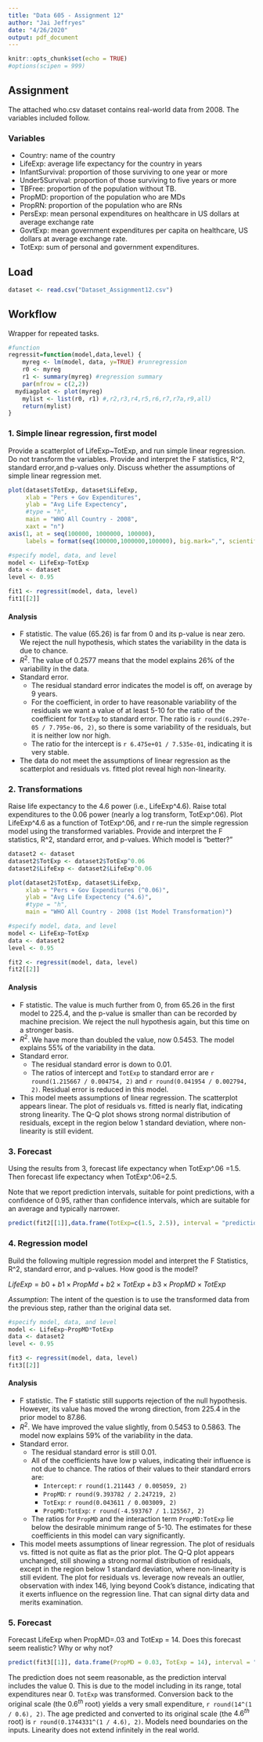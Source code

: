 ```yaml
---
title: "Data 605 - Assignment 12"
author: "Jai Jeffryes"
date: "4/26/2020"
output: pdf_document
---
```


```r
knitr::opts_chunk$set(echo = TRUE)
#options(scipen = 999)
```

## Assignment
The attached who.csv dataset contains real-world data from 2008. The variables included follow.

### Variables
- Country: name of the country
- LifeExp: average life expectancy for the country in years
- InfantSurvival: proportion of those surviving to one year or more
- Under5Survival: proportion of those surviving to five years or more
- TBFree: proportion of the population without TB.
- PropMD: proportion of the population who are MDs
- PropRN: proportion of the population who are RNs
- PersExp: mean personal expenditures on healthcare in US dollars at average exchange rate
- GovtExp: mean government expenditures per capita on healthcare, US dollars at average exchange rate.
- TotExp: sum of personal and government expenditures.

## Load
```r
dataset <- read.csv("Dataset_Assignment12.csv")
```

## Workflow
Wrapper for repeated tasks.
```r
#function
regressit=function(model,data,level) {
	myreg <- lm(model, data, y=TRUE) #runregression
	r0 <- myreg
	r1 <- summary(myreg) #regression summary
	par(mfrow = c(2,2))
  mydiagplot <- plot(myreg)
	mylist <- list(r0, r1) #,r2,r3,r4,r5,r6,r7,r7a,r9,all)
	return(mylist)
}
```

### 1. Simple linear regression, first model
Provide a scatterplot of LifeExp~TotExp, and run simple linear regression. Do not transform the variables. Provide and interpret the F statistics, R^2, standard error,and p-values only. Discuss whether the assumptions of simple linear regression met.

```r
plot(dataset$TotExp, dataset$LifeExp,
     xlab = "Pers + Gov Expenditures",
     ylab = "Avg Life Expectency",
     #type = "h",
     main = "WHO All Country - 2008",
     xaxt = "n")
axis(1, at = seq(100000, 1000000, 100000),
     labels = format(seq(100000,1000000,100000), big.mark=",", scientific=FALSE))

#specify model, data, and level
model <- LifeExp~TotExp
data <- dataset
level <- 0.95

fit1 <- regressit(model, data, level)
fit1[[2]]
```

#### Analysis
- F statistic. The value (65.26) is far from 0 and its p-value is near zero. We reject the null hypothesis, which states the variability in the data is due to chance.
- $R^2$. The value of 0.2577 means that the model explains 26% of the variability in the data.
- Standard error.
  - The residual standard error indicates the model is off, on average by 9 years.
  - For the coefficient, in order to have reasonable variability of the residuals we want a value of at least 5-10 for the ratio of the coefficient for `TotExp` to standard error. The ratio is `r round(6.297e-05 / 7.795e-06, 2)`, so there is some variability of the residuals, but it is neither low nor high.
  - The ratio for the intercept is `r 6.475e+01 / 7.535e-01`, indicating it is very stable.
- The data do not meet the assumptions of linear regression as the scatterplot and residuals vs. fitted plot reveal high non-linearity.

### 2. Transformations
Raise life expectancy to the 4.6 power (i.e., LifeExp^4.6). Raise total expenditures to the 0.06 power (nearly a log transform, TotExp^.06). Plot LifeExp^4.6 as a function of TotExp^.06, and r re-run the simple regression model using the transformed variables. Provide and interpret the F statistics, R^2, standard error, and p-values. Which model is "better?"

```r
dataset2 <- dataset
dataset2$TotExp <- dataset2$TotExp^0.06
dataset2$LifeExp <- dataset2$LifeExp^0.06

plot(dataset2$TotExp, dataset$LifeExp,
     xlab = "Pers + Gov Expenditures (^0.06)",
     ylab = "Avg Life Expectency (^4.6)",
     #type = "h",
     main = "WHO All Country - 2008 (1st Model Transformation)")

#specify model, data, and level
model <- LifeExp~TotExp
data <- dataset2
level <- 0.95

fit2 <- regressit(model, data, level)
fit2[[2]]
```

#### Analysis
- F statistic. The value is much further from 0, from 65.26 in the first model to 225.4, and the p-value is smaller than can be recorded by machine precision. We reject the null hypothesis again, but this time on a stronger basis.
- $R^2$. We have more than doubled the value, now 0.5453. The model explains 55% of the variability in the data.
- Standard error.
  - The residual standard error is down to 0.01.
  - The ratios of intercept and `TotExp` to standard error are `r round(1.215667 / 0.004754, 2)` and `r round(0.041954 / 0.002794, 2)`. Residual error is reduced in this model.
- This model meets assumptions of linear regression. The scatterplot appears linear. The plot of residuals vs. fitted is nearly flat, indicating strong linearity. The Q-Q plot shows strong normal distribution of residuals, except in the region below 1 standard deviation, where non-linearity is still evident.
  
### 3. Forecast
Using the results from 3, forecast life expectancy when TotExp^.06 =1.5. Then forecast life expectancy when TotExp^.06=2.5.

Note that we report prediction intervals, suitable for point predictions, with a confidence of 0.95, rather than confidence intervals, which are suitable for an average and typically narrower.

```r
predict(fit2[[1]],data.frame(TotExp=c(1.5, 2.5)), interval = "prediction")
```


### 4. Regression model
Build the following multiple regression model and interpret the F Statistics, R^2, standard error, and p-values. How good is the model?

$LifeExp = b0+b1 \times PropMd + b2 \times TotExp + b3 \times PropMD \times TotExp$

*Assumption*: The intent of the question is to use the transformed data from the previous step, rather than the original data set.

```r
#specify model, data, and level
model <- LifeExp~PropMD*TotExp
data <- dataset2
level <- 0.95

fit3 <- regressit(model, data, level)
fit3[[2]]
```

#### Analysis
- F statistic. The F statistic still supports rejection of the null hypothesis. However, its value has moved the wrong direction, from 225.4 in the prior model to 87.86.
- $R^2$. We have improved the value slightly, from 0.5453 to 0.5863. The model now explains 59% of the variability in the data.
- Standard error.
  - The residual standard error is still 0.01.
  - All of the coefficients have low p values, indicating their influence is not due to chance. The ratios of their values to their standard errors are:
    - `Intercept`: `r round(1.211443 / 0.005059, 2)`
    - `PropMD`: `r round(9.393782 / 2.247219, 2)`
    - `TotExp`: `r round(0.043611 / 0.003009, 2)`
    - `PropMD:TotExp`: `r round(-4.593767 / 1.125567, 2)`
  - The ratios for `PropMD` and the interaction term `PropMD:TotExp` lie below the desirable minimum range of 5-10. The estimates for these coefficients in this model can vary significantly.
- This model meets assumptions of linear regression. The plot of residuals vs. fitted is not quite as flat as the prior plot. The Q-Q plot appears unchanged, still showing a strong normal distribution of residuals, except in the region below 1 standard deviation, where non-linearity is still evident. The plot for residuals vs. leverage now reveals an outlier, observation with index 146, lying beyond Cook's distance, indicating that it exerts influence on the regression line. That can signal dirty data and merits examination.

### 5. Forecast
Forecast LifeExp when PropMD=.03 and TotExp = 14. Does this forecast seem realistic? Why or why not?

```r
predict(fit3[[1]], data.frame(PropMD = 0.03, TotExp = 14), interval = "prediction")
```

The prediction does not seem reasonable, as the prediction interval includes the value 0. This is due to the model including in its range, total expenditures near 0. `TotExp` was transformed. Conversion back to the original scale (the $0.6^{th}$ root) yields a very small expenditure,  `r round(14^(1 / 0.6), 2)`. The age predicted and converted to its original scale (the $4.6^{th}$ root) is `r round(0.1744331^(1 / 4.6), 2)`. Models need boundaries on the inputs. Linearity does not extend infinitely in the real world.